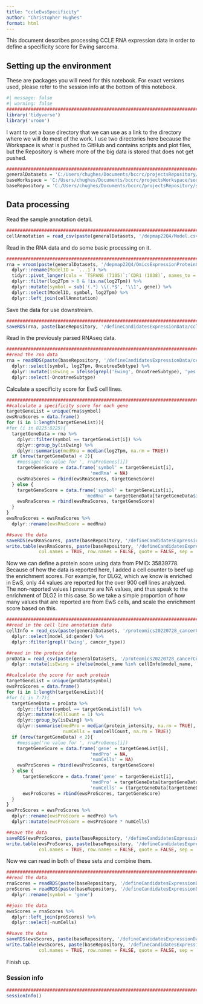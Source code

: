 ```yaml
---
title: "ccleEwsSpecificity"
author: "Christopher Hughes"
format: html
---
```


This document describes processing CCLE RNA expression data in order to define a specificity score for Ewing sarcoma. 

## Setting up the environment

These are packages you will need for this notebook. For exact versions used, please refer to the session info at the bottom of this notebook.

```r
#| message: false
#| warning: false
##########################################################################################
library('tidyverse')
library('vroom')
```

I want to set a base directory that we can use as a link to the directory where we will do most of the work. I use two directories here because the Workspace is what is pushed to GitHub and contains scripts and plot files, but the Repository is where more of the big data is stored that does not get pushed.

```r
##########################################################################################
generalDatasets = 'C:/Users/chughes/Documents/bccrc/projectsRepository/generalDatasets'
baseWorkspace = 'C:/Users/chughes/Documents/bccrc/projectsWorkspace/sorensenLab/relatedToEwsCrisprManuscript'
baseRepository = 'C:/Users/chughes/Documents/bccrc/projectsRepository/sorensenLab/relatedToEwsCrisprManuscript'
```

## Data processing

Read the sample annotation detail.

```r
##########################################################################################
cellAnnotation = read_csv(paste(generalDatasets, '/depmap22Q4/Model.csv', sep = ''), show_col_types = FALSE)
```

Read in the RNA data and do some basic processing on it.

```r
##########################################################################################
rna = vroom(paste(generalDatasets, '/depmap22Q4/OmicsExpressionProteinCodingGenesTPMLogp1.csv', sep = ''), show_col_types = FALSE) %>%
  dplyr::rename(ModelID = `...1`) %>% 
  tidyr::pivot_longer(cols = `TSPAN6 (7105)`:`CDR1 (1038)`, names_to = 'gene', values_to = 'log2Tpm') %>%
  dplyr::filter(log2Tpm > 0 & !is.na(log2Tpm)) %>%
  dplyr::mutate(symbol = sub('(.*) \\(.*$', '\\1', gene)) %>%
  dplyr::select(ModelID, symbol, log2Tpm) %>%
  dplyr::left_join(cellAnnotation)
```

Save the data for use downstream.

```r
##########################################################################################
saveRDS(rna, paste(baseRepository, '/defineCandidatesExpressionData/ccleDepMapRnaseq/dataset_ccle22Q4Parsed.rds', sep = ''))
```

Read in the previously parsed RNAseq data.

```r
##########################################################################################
##read the rna data
rna = readRDS(paste(baseRepository, '/defineCandidatesExpressionData/ccleDepMapRnaseq/dataset_ccle22Q4Parsed.rds', sep = '')) %>%
  dplyr::select(symbol, log2Tpm, OncotreeSubtype) %>%
  dplyr::mutate(isEwing = ifelse(grepl('Ewing', OncotreeSubtype), 'yes', 'no')) %>%
  dplyr::select(-OncotreeSubtype)
```

Calculate a specificity score for EwS cell lines.

```r
##########################################################################################
##calculate a specificity score for each gene
targetGeneList = unique(rna$symbol)
ewsRnaScores = data.frame()
for (i in 1:length(targetGeneList)){
#for (i in 8225:8225){
  targetGeneData = rna %>%
    dplyr::filter(symbol == targetGeneList[i]) %>%
    dplyr::group_by(isEwing) %>%
    dplyr::summarise(medRna = median(log2Tpm, na.rm = TRUE))
  if (nrow(targetGeneData) < 2){
    #message('no value for ', rnaProGenes[i])
    targetGeneScore = data.frame('symbol' = targetGeneList[i],
                               'medRna' = NA)
    ewsRnaScores = rbind(ewsRnaScores, targetGeneScore)
  } else {
    targetGeneScore = data.frame('symbol' = targetGeneList[i],
                             'medRna' = targetGeneData[targetGeneData$isEwing == 'yes', 'medRna'] - targetGeneData[targetGeneData$isEwing == 'no', 'medRna'])
    ewsRnaScores = rbind(ewsRnaScores, targetGeneScore)
  }
}
ewsRnaScores = ewsRnaScores %>%
  dplyr::rename(ewsRnaScore = medRna)

##save the data
saveRDS(ewsRnaScores, paste(baseRepository, '/defineCandidatesExpressionData/ccleDepMapRnaseq/datasetOutputs/dataset_ccle22Q4ParsedScored.rds', sep = ''))
write.table(ewsRnaScores, paste(baseRepository, '/defineCandidatesExpressionData/ccleDepMapRnaseq/datasetOutputs/dataset_ccle22Q4ParsedScored.tsv', sep = ''),
            col.names = TRUE, row.names = FALSE, quote = FALSE, sep = '\t')
```

Now we can define a protein score using data from PMID: 35839778. Because of how the data is reported here, I added a cell counter to beef up the enrichment scores. For example, for DLG2, which we know is enriched in EwS, only 44 values are reported for the over 900 cell lines analyzed. The non-reported values I presume are NA values, and thus speak to the enrichment of DLG2 in this case. So we take a simple proportion of how many values that are reported are from EwS cells, and scale the enrichment score based on this. 

```r
##########################################################################################
##read in the cell line annotation data
cellInfo = read_csv(paste(generalDatasets, '/proteomics20220728_cancerCellLineMapsPmid35839778/model_list_20220628.csv', sep = ''), show_col_types = FALSE) %>%
  dplyr::select(model_id:gender) %>%
  dplyr::filter(grepl('Ewing', cancer_type))

##read in the protein data
proData = read_csv(paste(generalDatasets, '/proteomics20220728_cancerCellLineMapsPmid35839778/proteomics_all_20220713.csv', sep = ''), show_col_types = FALSE) %>%
  dplyr::mutate(isEwing = ifelse(model_name %in% cellInfo$model_name, 'yes', 'no'))

##calculate the score for each protein
targetGeneList = unique(proData$symbol)
ewsProScores = data.frame()
for (i in 1:length(targetGeneList)){
#for (i in 7:7){
  targetGeneData = proData %>%
    dplyr::filter(symbol == targetGeneList[i]) %>%
    dplyr::mutate(cellCount = 1) %>%
    dplyr::group_by(isEwing) %>%
    dplyr::summarise(medPro = median(protein_intensity, na.rm = TRUE),
                     numCells = sum(cellCount, na.rm = TRUE))
  if (nrow(targetGeneData) < 2){
    #message('no value for ', rnaProGenes[i])
    targetGeneScore = data.frame('gene' = targetGeneList[i],
                               'medPro' = NA,
                               'numCells' = NA)
    ewsProScores = rbind(ewsProScores, targetGeneScore)
  } else {
      targetGeneScore = data.frame('gene' = targetGeneList[i],
                               'medPro' = targetGeneData[targetGeneData$isEwing == 'yes', 'medPro'] - targetGeneData[targetGeneData$isEwing == 'no', 'medPro'],
                               'numCells' = (targetGeneData[targetGeneData$isEwing == 'yes', 'numCells'] / sum(targetGeneData$numCells, na.rm = TRUE)) * 10)
      ewsProScores = rbind(ewsProScores, targetGeneScore)
  }
}
ewsProScores = ewsProScores %>%
  dplyr::rename(ewsProScore = medPro) %>%
  dplyr::mutate(ewsProScore = ewsProScore * numCells)

##save the data
saveRDS(ewsProScores, paste(baseRepository, '/defineCandidatesExpressionData/ccleDepMapRnaseq/datasetOutputs/dataset_proteomicsEwsSpecificity.rds', sep = ''))
write.table(ewsProScores, paste(baseRepository, '/defineCandidatesExpressionData/ccleDepMapRnaseq/datasetOutputs/dataset_proteomicsEwsSpecificity.tsv', sep = ''),
            col.names = TRUE, row.names = FALSE, quote = FALSE, sep = '\t')
```

Now we can read in both of these sets and combine them.

```r
##########################################################################################
##read the data
rnaScores = readRDS(paste(baseRepository, '/defineCandidatesExpressionData/ccleDepMapRnaseq/datasetOutputs/dataset_ccle22Q4ParsedScored.rds', sep = ''))
proScores = readRDS(paste(baseRepository, '/defineCandidatesExpressionData/ccleDepMapRnaseq/datasetOutputs/dataset_proteomicsEwsSpecificity.rds', sep = '')) %>%
  dplyr::rename(symbol = 'gene')

##join the data
ewsScores = rnaScores %>%
  dplyr::left_join(proScores) %>%
  dplyr::select(-numCells)

##save the data
saveRDS(ewsScores, paste(baseRepository, '/defineCandidatesExpressionData/ccleDepMapRnaseq/datasetOutputs/dataset_rnaAndProteinSpecificityScores.rds', sep = ''))
write.table(ewsScores, paste(baseRepository, '/defineCandidatesExpressionData/ccleDepMapRnaseq/datasetOutputs/dataset_rnaAndProteinSpecificityScores.tsv', sep = ''),
            col.names = TRUE, row.names = FALSE, quote = FALSE, sep = '\t')
```

Finish up.

### Session info

```r
##########################################################################################
sessionInfo()
```
